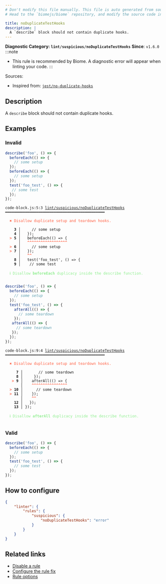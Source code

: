 ```yaml
---
# Don't modify this file manually. This file is auto generated from source, and you will lose your changes next time the website is built.
# Head to the `biomejs/biome` repository, and modify the source code in there.

title: noDuplicateTestHooks
description: |
  A `describe` block should not contain duplicate hooks.
---
```


**Diagnostic Category: `lint/suspicious/noDuplicateTestHooks`**
<Tabs>
<TabItem label="JavaScript (and super languages)" icon="seti:javascript">
**Since**: `v1.6.0`
:::note
- This rule is recommended by Biome. A diagnostic error will appear when linting your code.
:::

Sources: 
- Inspired from: <a href="https://github.com/jest-community/eslint-plugin-jest/blob/main/docs/rules/no-duplicate-hooks.md" target="_blank"><code>jest/no-duplicate-hooks</code></a>

## Description
A `describe` block should not contain duplicate hooks.

## Examples

### Invalid

```js
describe('foo', () => {
  beforeEach(() => {
    // some setup
  });
  beforeEach(() => {
    // some setup
  });
  test('foo_test', () => {
   // some test
  });
});
```

<pre class="language-text"><code class="language-text">code-block.js:5:3 <a href="https://biomejs.dev/linter/rules/no-duplicate-test-hooks">lint/suspicious/noDuplicateTestHooks</a> ━━━━━━━━━━━━━━━━━━━━━━━━━━━━━━━━━━━━━━━━━━━━━<br /><br />  <strong><span style="color: Tomato;">✖</span></strong> <span style="color: Tomato;">Disallow duplicate setup and teardown hooks.</span><br />  <br />    <strong>3 │ </strong>    // some setup<br />    <strong>4 │ </strong>  &#125;);<br />  <strong><span style="color: Tomato;">&gt;</span></strong> <strong>5 │ </strong>  beforeEach(() =&gt; &#123;<br />   <strong>   │ </strong>  <strong><span style="color: Tomato;">^</span></strong><strong><span style="color: Tomato;">^</span></strong><strong><span style="color: Tomato;">^</span></strong><strong><span style="color: Tomato;">^</span></strong><strong><span style="color: Tomato;">^</span></strong><strong><span style="color: Tomato;">^</span></strong><strong><span style="color: Tomato;">^</span></strong><strong><span style="color: Tomato;">^</span></strong><strong><span style="color: Tomato;">^</span></strong><strong><span style="color: Tomato;">^</span></strong><strong><span style="color: Tomato;">^</span></strong><strong><span style="color: Tomato;">^</span></strong><strong><span style="color: Tomato;">^</span></strong><strong><span style="color: Tomato;">^</span></strong><strong><span style="color: Tomato;">^</span></strong><strong><span style="color: Tomato;">^</span></strong><strong><span style="color: Tomato;">^</span></strong><strong><span style="color: Tomato;">^</span></strong><br />  <strong><span style="color: Tomato;">&gt;</span></strong> <strong>6 │ </strong>    // some setup<br />  <strong><span style="color: Tomato;">&gt;</span></strong> <strong>7 │ </strong>  &#125;);<br />   <strong>   │ </strong>  <strong><span style="color: Tomato;">^</span></strong><strong><span style="color: Tomato;">^</span></strong><br />    <strong>8 │ </strong>  test('foo&#95;test', () =&gt; &#123;<br />    <strong>9 │ </strong>   // some test<br />  <br />  <strong><span style="color: lightgreen;">ℹ</span></strong> <span style="color: lightgreen;">Disallow </span><span style="color: lightgreen;"><strong>beforeEach</strong></span><span style="color: lightgreen;"> duplicacy inside the describe function.</span><br />  <br /></code></pre>

```js
describe('foo', () => {
  beforeEach(() => {
    // some setup
  });
  test('foo_test', () => {
    afterAll(() => {
      // some teardown
    });
   afterAll(() => {
     // some teardown
   });
  });
});
```

<pre class="language-text"><code class="language-text">code-block.js:9:4 <a href="https://biomejs.dev/linter/rules/no-duplicate-test-hooks">lint/suspicious/noDuplicateTestHooks</a> ━━━━━━━━━━━━━━━━━━━━━━━━━━━━━━━━━━━━━━━━━━━━━<br /><br />  <strong><span style="color: Tomato;">✖</span></strong> <span style="color: Tomato;">Disallow duplicate setup and teardown hooks.</span><br />  <br />     <strong>7 │ </strong>      // some teardown<br />     <strong>8 │ </strong>    &#125;);<br />   <strong><span style="color: Tomato;">&gt;</span></strong> <strong>9 │ </strong>   afterAll(() =&gt; &#123;<br />    <strong>   │ </strong>   <strong><span style="color: Tomato;">^</span></strong><strong><span style="color: Tomato;">^</span></strong><strong><span style="color: Tomato;">^</span></strong><strong><span style="color: Tomato;">^</span></strong><strong><span style="color: Tomato;">^</span></strong><strong><span style="color: Tomato;">^</span></strong><strong><span style="color: Tomato;">^</span></strong><strong><span style="color: Tomato;">^</span></strong><strong><span style="color: Tomato;">^</span></strong><strong><span style="color: Tomato;">^</span></strong><strong><span style="color: Tomato;">^</span></strong><strong><span style="color: Tomato;">^</span></strong><strong><span style="color: Tomato;">^</span></strong><strong><span style="color: Tomato;">^</span></strong><strong><span style="color: Tomato;">^</span></strong><strong><span style="color: Tomato;">^</span></strong><br />  <strong><span style="color: Tomato;">&gt;</span></strong> <strong>10 │ </strong>     // some teardown<br />  <strong><span style="color: Tomato;">&gt;</span></strong> <strong>11 │ </strong>   &#125;);<br />    <strong>   │ </strong>   <strong><span style="color: Tomato;">^</span></strong><strong><span style="color: Tomato;">^</span></strong><br />    <strong>12 │ </strong>  &#125;);<br />    <strong>13 │ </strong>&#125;);<br />  <br />  <strong><span style="color: lightgreen;">ℹ</span></strong> <span style="color: lightgreen;">Disallow </span><span style="color: lightgreen;"><strong>afterAll</strong></span><span style="color: lightgreen;"> duplicacy inside the describe function.</span><br />  <br /></code></pre>

### Valid

```js
describe('foo', () => {
  beforeEach(() => {
    // some setup
  });
  test('foo_test', () => {
    // some test
  });
});
```

## How to configure
```json title="biome.json"
{
	"linter": {
		"rules": {
			"suspicious": {
				"noDuplicateTestHooks": "error"
			}
		}
	}
}

```
## Related links

- [Disable a rule](/linter/#disable-a-lint-rule)
- [Configure the rule fix](/linter#configure-the-rule-fix)
- [Rule options](/linter/#rule-options)

</TabItem>
</Tabs>

